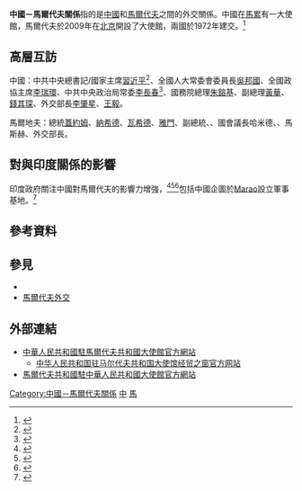{{not|中華民國與馬爾地夫關係}}
{{Dablink|關於其他「中」字國家與「馬」字國家的外交關係，詳見'''[[中馬關係|中馬關係 (消歧義)]]'''。}}

{{Infobox bilateral relations|中國－馬爾代夫|China|Maldives
| filetype = svg
| envoytitle1 = [[中國駐馬爾代夫大使列表|大使]]
| envoy1 = [[王立新_(1972年)|王立新]]
| envoytitle2 = [[馬爾代夫駐華大使列表|大使]]
| envoy2 = [[艾莎特·阿兹玛|艾莎特·阿兹玛]]<ref>{{cite web |title = 驻华大使到任顺序及递交国书日期 |url = https://www.mfa.gov.cn/web/lbfw_673061/fgzl_673083/202201/t20220114_10495616.shtml |publisher = 中华人民共和国外交部 }}</ref>
| mission1 = [[中國駐馬爾代夫大使館|中國駐馬爾代夫大使館]]
| mission2 = [[馬爾代夫駐華大使館|馬爾代夫駐華大使館]]
}}
'''中國－馬爾代夫關係'''指的是[[中國|中國]]和[[馬爾代夫|馬爾代夫]]之間的外交關係。中國在[[馬累|馬累]]有一大使館，馬爾代夫於2009年在[[北京|北京]]開設了大使館，兩國於1972年建交。<ref name="chd">{{Cite web |url=http://www.chinadaily.com.cn/world/2009-08/19/content_8589136.htm |title=存档副本 |accessdate=2015-03-21 |archive-date=2015-09-24 |archive-url=https://web.archive.org/web/20150924135633/http://www.chinadaily.com.cn/world/2009-08/19/content_8589136.htm |dead-url=no }}</ref>

==高層互訪==
中國：中共中央總書記/國家主席[[習近平|習近平]]<ref>{{cite web|url=https://www.fmprc.gov.cn/web/gjhdq_676201/gj_676203/yz_676205/1206_676692/sbgx_676696/|title=雙邊關係|publisher=中華人民共和國外交部|accessdate=2018-10-02|archive-date=2018-10-02|archive-url=https://web.archive.org/web/20181002102326/https://www.fmprc.gov.cn/web/gjhdq_676201/gj_676203/yz_676205/1206_676692/sbgx_676696/|dead-url=no}}</ref>、全國人大常委會委員長[[吳邦國|吳邦國]]、全國政協主席[[李瑞環|李瑞環]]、中共中央政治局常委[[李長春|李長春]]<ref>{{cite web |url=http://english.gov.cn/2012-10/20/content_2247993.htm |title=存档副本 |accessdate=2014-01-08 |deadurl=yes |archiveurl=https://web.archive.org/web/20130609023125/http://english.gov.cn/2012-10/20/content_2247993.htm |archivedate=2013-06-09 }}</ref>、國務院總理[[朱鎔基|朱鎔基]]、副總理[[黃華_(政治人物)|黃華]]、[[錢其琛|錢其琛]]、外交部長[[李肇星|李肇星]]、[[王毅|王毅]]。

馬爾地夫：總統[[穆蒙·阿卜杜勒·蓋約姆|蓋約姆]]、[[穆罕默德·納希德|納希德]]、[[穆罕默德·瓦希德·哈桑|瓦希德]]、[[阿卜杜拉·雅門|雅門]]、副總統{{link-en|賈米爾|Mohamed Jameel Ahmed}}、{{link-en|阿迪布|Ahmed Adeeb}}、國會議長哈米德、{{link-en|沙希德|Abdulla Shahid}}、馬斯赫、外交部長{{link-en|阿西姆|Mohamed Asim}}。

==對與印度關係的影響==
{{details|印度－馬爾代夫關係}}

印度政府關注中國對馬爾代夫的影響力增強，<ref>{{Cite web |url=http://www.dailymail.co.uk/indiahome/indianews/article-2241924/India-freezes-Maldives-aid-relations-hit-time-low.html |title=存档副本 |accessdate=2015-03-21 |archive-date=2015-02-06 |archive-url=https://web.archive.org/web/20150206171004/http://www.dailymail.co.uk/indiahome/indianews/article-2241924/India-freezes-Maldives-aid-relations-hit-time-low.html |dead-url=no }}</ref><ref>{{cite web |url=http://www.maritimeindia.org/china-factor-india-maldives-relations-amit-kumar.html |title=存档副本 |accessdate=2014-01-08 |deadurl=yes |archiveurl=https://web.archive.org/web/20140108071702/http://www.maritimeindia.org/china-factor-india-maldives-relations-amit-kumar.html |archivedate=2014-01-08 }}</ref><ref>{{Cite web |url=http://defence.pk/threads/china-acquires-a-base-in-maldives-against-india-with-some-help-from-pakistan.8165/ |title=存档副本 |access-date=2015-03-21 |archive-url=https://web.archive.org/web/20170213165437/https://defence.pk/threads/china-acquires-a-base-in-maldives-against-india-with-some-help-from-pakistan.8165/ |archive-date=2017-02-13 |dead-url=yes }}</ref>包括中國企圖於[[Marao|Marao]]設立軍事基地。<ref name="times">{{Cite web |url=http://articles.timesofindia.indiatimes.com/2011-10-10/india/30262896_1_indian-military-surveillance-systems-ins-tillanchang-maldives |title=存档副本 |accessdate=2015-03-21 |archive-date=2014-01-08 |archive-url=https://web.archive.org/web/20140108073134/http://articles.timesofindia.indiatimes.com/2011-10-10/india/30262896_1_indian-military-surveillance-systems-ins-tillanchang-maldives |dead-url=no }}</ref>

==參考資料==
{{reflist}}

==參見==
{{Portal box|国际关系|中国|中华人民共和国|馬爾地夫|image4=Flag of Maldives.svg}}
*{{link-en|香港與馬爾代夫關係|Hong Kong–Maldives relations}}
*[[馬爾代夫外交|馬爾代夫外交]]

==外部連結==
* [http://mv.china-embassy.gov.cn/chn/ 中華人民共和國駐馬爾代夫共和國大使館官方網站]{{zh-cn}}{{en}}
** [http://mdv.mofcom.gov.cn/ 中华人民共和国驻马尔代夫共和国大使馆经贸之窗官方网站]{{zh-cn}}
* [http://maldivesembassy.cn/ 馬爾代夫共和國駐中華人民共和國大使館官方網站]{{zh-cn}}{{en}}

{{中華人民共和國外交}}
{{馬爾代夫外交}}
[[Category:中國－馬爾代夫關係|Category:中國－馬爾代夫關係]]
[[Category:馬爾地夫雙邊關係|中]]
[[Category:中國與亞洲國家關係|馬]]